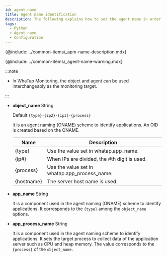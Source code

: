 ```yaml
---
id: agent-name
title: Agent name identification
description: The following explains how to set the agent name in order to identify the monitoring target.
tags:
  - Python
  - Agent name
  - Configuration
---
```


{@include: ../common-items/_apm-name-description.mdx}

{@include: ../common-items/_agent-name-warning.mdx}

:::note

-   In WhaTap Monitoring, the object and agent can be used interchangeably as the monitoring target.

:::

-   **object_name** <span class='type'>String</span>

    Default `{type}-{ip2}-{ip3}-{process}`

    It is an agent naming (ONAME) scheme to identify applications. An OID is created based on the ONAME. 

    | Name       | Description                                   |
    | ---------- | --------------------------------------------- |
    | {type}     | Use the value set in whatap.app_name.         |
    | {ip#}      | When IPs are divided, the #th digit is used.  |
    | {process}  | Use the value set in whatap.app_process_name. |
    | {hostname} | The server host name is used.                 |

-   **app_name** <span class='type'>String</span>

    It is a component used in the agent naming (ONAME) scheme to identify applications. It corresponds to the `{type}` among the `object_name` options.

-   **app_process_name** <span class='type'>String</span>

    It is a component used in the agent naming scheme to identify applications. It sets the target process to collect data of the application server such as CPU and heap memory. The value corresponds to the `{process}` of the `object_name`.  
